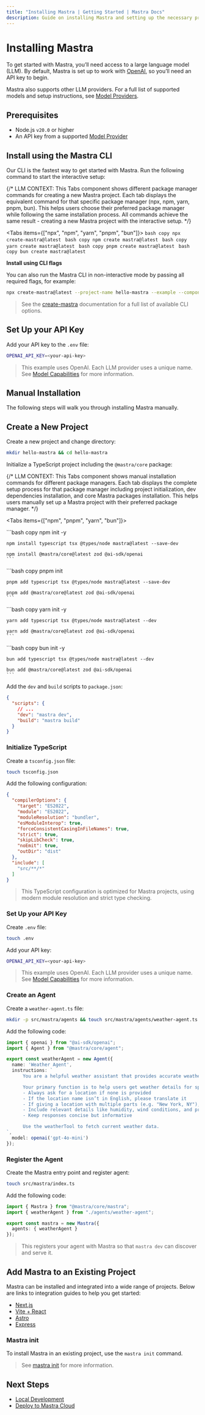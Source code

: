 ```yaml
---
title: "Installing Mastra | Getting Started | Mastra Docs"
description: Guide on installing Mastra and setting up the necessary prerequisites for running it with various LLM providers.
---
```



# Installing Mastra

To get started with Mastra, you’ll need access to a large language model (LLM). By default, Mastra is set up to work with [OpenAI](https://platform.openai.com/), so you’ll need an API key to begin.

Mastra also supports other LLM providers. For a full list of supported models and setup instructions, see [Model Providers](/docs/getting-started/model-providers).


## Prerequisites

- Node.js `v20.0` or higher
- An API key from a supported [Model Provider](/docs/getting-started/model-providers)

<Steps>

## Install using the Mastra CLI

Our CLI is the fastest way to get started with Mastra. Run the following command to start the interactive setup:

{/*
LLM CONTEXT: This Tabs component shows different package manager commands for creating a new Mastra project.
Each tab displays the equivalent command for that specific package manager (npx, npm, yarn, pnpm, bun).
This helps users choose their preferred package manager while following the same installation process.
All commands achieve the same result - creating a new Mastra project with the interactive setup.
*/}

<Tabs items={["npx", "npm", "yarn", "pnpm", "bun"]}>
  <Tab>
    ```bash copy
    npx create-mastra@latest
    ```
  </Tab>
  <Tab>
    ```bash copy
    npm create mastra@latest
    ```
  </Tab>
  <Tab>
    ```bash copy
    yarn create mastra@latest
    ```
  </Tab>
  <Tab>
    ```bash copy
    pnpm create mastra@latest
    ```
  </Tab>
  <Tab>
    ```bash copy
    bun create mastra@latest
    ```
  </Tab>
</Tabs>


**Install using CLI flags**

You can also run the Mastra CLI in non-interactive mode by passing all required flags, for example:

```bash copy
npx create-mastra@latest --project-name hello-mastra --example --components tools,agents,workflows --llm openai
```

> See the [create-mastra](/reference/cli/create-mastra) documentation for a full list of available CLI options.

## Set Up your API Key

Add your API key to the `.env` file:

```bash filename=".env" copy
OPENAI_API_KEY=<your-api-key>
```
> This example uses OpenAI. Each LLM provider uses a unique name. See [Model Capabilities](docs/getting-started/model-capability) for more information.

</Steps>

## Manual Installation

The following steps will walk you through installing Mastra manually.

<Steps>

## Create a New Project

Create a new project and change directory:

```bash copy
mkdir hello-mastra && cd hello-mastra
```

Initialize a TypeScript project including the `@mastra/core` package:

{/*
LLM CONTEXT: This Tabs component shows manual installation commands for different package managers.
Each tab displays the complete setup process for that package manager including project initialization,
dev dependencies installation, and core Mastra packages installation.
This helps users manually set up a Mastra project with their preferred package manager.
*/}

<Tabs items={["npm", "pnpm", "yarn", "bun"]}>

  <Tab>
    ```bash copy
    npm init -y

    npm install typescript tsx @types/node mastra@latest --save-dev

    npm install @mastra/core@latest zod @ai-sdk/openai
    ```

  </Tab>
  <Tab>
    ```bash copy
    pnpm init

    pnpm add typescript tsx @types/node mastra@latest --save-dev

    pnpm add @mastra/core@latest zod @ai-sdk/openai
    ```

  </Tab>
  <Tab>
    ```bash copy
    yarn init -y

    yarn add typescript tsx @types/node mastra@latest --dev

    yarn add @mastra/core@latest zod @ai-sdk/openai
    ```

  </Tab>
  <Tab>
    ```bash copy
    bun init -y

    bun add typescript tsx @types/node mastra@latest --dev

    bun add @mastra/core@latest zod @ai-sdk/openai
    ```

  </Tab>
</Tabs>

Add the `dev` and `build` scripts to `package.json`:

```json filename="package.json" copy
{
  "scripts": {
    // ...
    "dev": "mastra dev",
    "build": "mastra build"
  }
}
```

### Initialize TypeScript

Create a `tsconfig.json` file:

```bash copy
touch tsconfig.json
```

Add the following configuration:

```json filename="tsconfig.json" copy
{
  "compilerOptions": {
    "target": "ES2022",
    "module": "ES2022",
    "moduleResolution": "bundler",
    "esModuleInterop": true,
    "forceConsistentCasingInFileNames": true,
    "strict": true,
    "skipLibCheck": true,
    "noEmit": true,
    "outDir": "dist"
  },
  "include": [
    "src/**/*"
  ]
}
```

> This TypeScript configuration is optimized for Mastra projects, using modern module resolution and strict type checking.

### Set Up your API Key

Create `.env` file:

```bash copy
touch .env
```

Add your API key:

```bash filename=".env" copy
OPENAI_API_KEY=<your-api-key>
```

> This example uses OpenAI. Each LLM provider uses a unique name. See [Model Capabilities](docs/getting-started/model-capability) for more information.

### Create an Agent

Create a `weather-agent.ts` file:

```bash copy
mkdir -p src/mastra/agents && touch src/mastra/agents/weather-agent.ts
```

Add the following code:

```ts filename="src/mastra/agents/weather-agent.ts" showLineNumbers copy
import { openai } from "@ai-sdk/openai";
import { Agent } from "@mastra/core/agent";

export const weatherAgent = new Agent({
  name: 'Weather Agent',
  instructions: `
      You are a helpful weather assistant that provides accurate weather information.

      Your primary function is to help users get weather details for specific locations. When responding:
      - Always ask for a location if none is provided
      - If the location name isn’t in English, please translate it
      - If giving a location with multiple parts (e.g. "New York, NY"), use the most relevant part (e.g. "New York")
      - Include relevant details like humidity, wind conditions, and precipitation
      - Keep responses concise but informative

      Use the weatherTool to fetch current weather data.
`,
  model: openai('gpt-4o-mini')
});
```

### Register the Agent

Create the Mastra entry point and register agent:

```bash copy
touch src/mastra/index.ts
```

Add the following code:

```ts filename="src/mastra/index.ts" showLineNumbers copy
import { Mastra } from "@mastra/core/mastra";
import { weatherAgent } from "./agents/weather-agent";

export const mastra = new Mastra({
  agents: { weatherAgent }
});
```

> This registers your agent with Mastra so that `mastra dev` can discover and serve it.

</Steps>

## Add Mastra to an Existing Project

Mastra can be installed and integrated into a wide range of projects. Below are links to integration guides to help you get started:

- [Next.js](/docs/frameworks/web-frameworks/next-js)
- [Vite + React](/docs/frameworks/web-frameworks/vite-react)
- [Astro](/docs/frameworks/web-frameworks/astro)
- [Express](/docs/frameworks/servers/express)


### Mastra init

To install Mastra in an existing project, use the `mastra init` command.

> See [mastra init](/reference/cli/init) for more information.

## Next Steps

- [Local Development](/docs/local-dev/mastra-dev)
- [Deploy to Mastra Cloud](/docs/deployment/overview)

